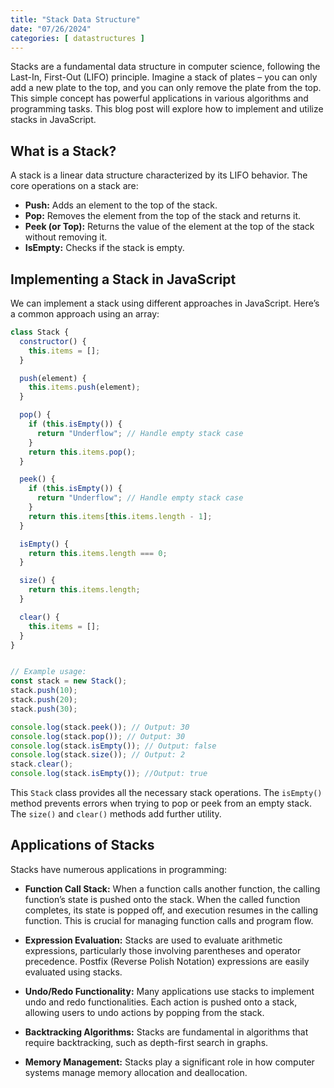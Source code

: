 ```yaml
---
title: "Stack Data Structure"
date: "07/26/2024"
categories: [ datastructures ]
---
```


Stacks are a fundamental data structure in computer science, following the Last-In, First-Out (LIFO) principle.  Imagine a stack of plates – you can only add a new plate to the top, and you can only remove the plate from the top.  This simple concept has powerful applications in various algorithms and programming tasks. This blog post will explore how to implement and utilize stacks in JavaScript.

## What is a Stack?

A stack is a linear data structure characterized by its LIFO behavior. The core operations on a stack are:

* **Push:** Adds an element to the top of the stack.
* **Pop:** Removes the element from the top of the stack and returns it.
* **Peek (or Top):** Returns the value of the element at the top of the stack without removing it.
* **IsEmpty:** Checks if the stack is empty.

## Implementing a Stack in JavaScript

We can implement a stack using different approaches in JavaScript. Here's a common approach using an array:

```javascript
class Stack {
  constructor() {
    this.items = [];
  }

  push(element) {
    this.items.push(element);
  }

  pop() {
    if (this.isEmpty()) {
      return "Underflow"; // Handle empty stack case
    }
    return this.items.pop();
  }

  peek() {
    if (this.isEmpty()) {
      return "Underflow"; // Handle empty stack case
    }
    return this.items[this.items.length - 1];
  }

  isEmpty() {
    return this.items.length === 0;
  }

  size() {
    return this.items.length;
  }

  clear() {
    this.items = [];
  }
}


// Example usage:
const stack = new Stack();
stack.push(10);
stack.push(20);
stack.push(30);

console.log(stack.peek()); // Output: 30
console.log(stack.pop()); // Output: 30
console.log(stack.isEmpty()); // Output: false
console.log(stack.size()); // Output: 2
stack.clear();
console.log(stack.isEmpty()); //Output: true

```

This `Stack` class provides all the necessary stack operations.  The `isEmpty()` method prevents errors when trying to pop or peek from an empty stack.  The `size()` and `clear()` methods add further utility.

##  Applications of Stacks

Stacks have numerous applications in programming:

* **Function Call Stack:**  When a function calls another function, the calling function's state is pushed onto the stack. When the called function completes, its state is popped off, and execution resumes in the calling function. This is crucial for managing function calls and program flow.

* **Expression Evaluation:** Stacks are used to evaluate arithmetic expressions, particularly those involving parentheses and operator precedence.  Postfix (Reverse Polish Notation) expressions are easily evaluated using stacks.

* **Undo/Redo Functionality:**  Many applications use stacks to implement undo and redo functionalities. Each action is pushed onto a stack, allowing users to undo actions by popping from the stack.

* **Backtracking Algorithms:**  Stacks are fundamental in algorithms that require backtracking, such as depth-first search in graphs.

* **Memory Management:**  Stacks play a significant role in how computer systems manage memory allocation and deallocation.